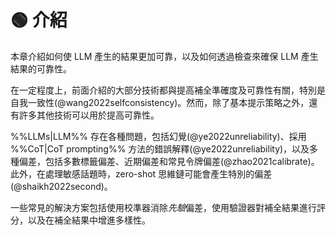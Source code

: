 
# 🟢 介紹

本章介紹如何使 LLM 產生的結果更加可靠，以及如何透過檢查來確保 LLM 產生結果的可靠性。

在一定程度上，前面介紹的大部分技術都與提高補全準確度及可靠性有關，特別是自我一致性(@wang2022selfconsistency)。然而，除了基本提示策略之外，還有許多其他技術可以用於提高可靠性。

%%LLMs|LLM%% 存在各種問題，包括幻覺(@ye2022unreliability)、採用 %%CoT|CoT prompting%% 方法的錯誤解釋(@ye2022unreliability)，以及多種偏差，包括多數標籤偏差、近期偏差和常見令牌偏差(@zhao2021calibrate)。此外，在處理敏感話題時，zero-shot 思維鏈可能會產生特別的偏差(@shaikh2022second)。

一些常見的解決方案包括使用校準器消除*先驗*偏差，使用驗證器對補全結果進行評分，以及在補全結果中增進多樣性。

